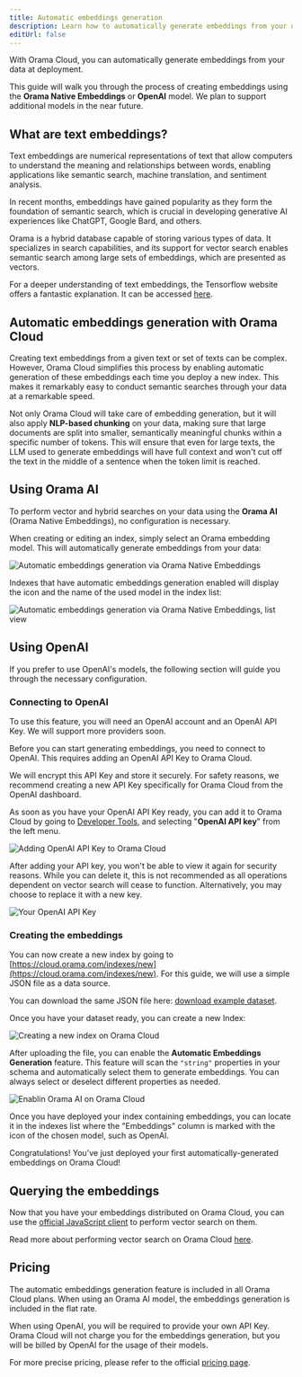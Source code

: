 ```yaml
---
title: Automatic embeddings generation
description: Learn how to automatically generate embeddings from your data at deployment.
editUrl: false
---
```


With Orama Cloud, you can automatically generate embeddings from your data at deployment.

This guide will walk you through the process of creating embeddings using the **Orama Native Embeddings** or **OpenAI** model. We plan to support additional models in the near future.

## What are text embeddings?

Text embeddings are numerical representations of text that allow computers to understand the meaning and relationships between words, enabling applications like semantic search, machine translation, and sentiment analysis.

In recent months, embeddings have gained popularity as they form the foundation of semantic search, which is crucial in developing generative AI experiences like ChatGPT, Google Bard, and others.

Orama is a hybrid database capable of storing various types of data. It specializes in search capabilities, and its support for vector search enables semantic search among large sets of embeddings, which are presented as vectors.

For a deeper understanding of text embeddings, the Tensorflow website offers a fantastic explanation. It can be accessed [here](https://www.tensorflow.org/text/guide/word_embeddings).

## Automatic embeddings generation with Orama Cloud

Creating text embeddings from a given text or set of texts can be complex. However, Orama Cloud simplifies this process by enabling automatic generation of these embeddings each time you deploy a new index. This makes it remarkably easy to conduct semantic searches through your data at a remarkable speed.

Not only Orama Cloud will take care of embedding generation, but it will also apply **NLP-based chunking** on your data, making sure that large documents are split into smaller, semantically meaningful chunks within a specific number of tokens.
This will ensure that even for large texts, the LLM used to generate embeddings will have full context and won't cut off the text in the middle of a sentence when the token limit is reached.

## Using Orama AI

To perform vector and hybrid searches on your data using the **Orama AI** (Orama Native Embeddings), no configuration is necessary.

When creating or editing an index, simply select an Orama embedding model. This will automatically generate embeddings from your data:

<img
  src='/cloud/guides/automatic-embeddings-generation/orama-native-embeddings.png'
  alt='Automatic embeddings generation via Orama Native Embeddings'
/>

Indexes that have automatic embeddings generation enabled will display the icon and the name of the used model in the index list:

<img
  src='/cloud/guides/automatic-embeddings-generation/orama-native-embeddings-label.png'
  alt='Automatic embeddings generation via Orama Native Embeddings, list view'
/>

## Using OpenAI

If you prefer to use OpenAI's models, the following section will guide you through the necessary configuration.

### Connecting to OpenAI

<Aside type="note">
To use this feature, you will need an OpenAI account and an OpenAI API Key.
We will support more providers soon.
</Aside>

Before you can start generating embeddings, you need to connect to OpenAI. This requires adding an OpenAI API Key to Orama Cloud.

We will encrypt this API Key and store it securely. For safety reasons, we recommend creating a new API Key specifically for Orama Cloud from the OpenAI dashboard.

As soon as you have your OpenAI API Key ready, you can add it to Orama Cloud by going to [Developer Tools](https://cloud.orama.com/developer-tools), and selecting "**OpenAI API key**" from the left menu.

<img
  src='/cloud/guides/automatic-embeddings-generation/automatic-embeddings-generation.png'
  alt='Adding OpenAI API Key to Orama Cloud'
/>

After adding your API key, you won't be able to view it again for security reasons. While you can delete it, this is not recommended as all operations dependent on vector search will cease to function. Alternatively, you may choose to replace it with a new key.

<img
  src='/cloud/guides/automatic-embeddings-generation/open-ai-api-key.png'
  alt='Your OpenAI API Key'
/>

### Creating the embeddings

You can now create a new index by going to [https://cloud.orama.com/indexes/new](https://cloud.orama.com/indexes/new). For this guide, we will use a simple JSON file as a data source.

You can download the same JSON file here: [download example dataset](/cloud/guides/example-datasets/games.json).

Once you have your dataset ready, you can create a new Index:

<img
  src='/cloud/guides/automatic-embeddings-generation/new-index.png'
  alt='Creating a new index on Orama Cloud'
/>

After uploading the file, you can enable the **Automatic Embeddings Generation** feature. This feature will scan the `"string"` properties in your schema and automatically select them to generate embeddings. You can always select or deselect different properties as needed.

<img
  src='/cloud/guides/automatic-embeddings-generation/enable-orama-ai.png'
  alt='Enablin Orama AI on Orama Cloud'
/>

Once you have deployed your index containing embeddings, you can locate it in the indexes list where the "Embeddings" column is marked with the icon of the chosen model, such as OpenAI.

Congratulations! You've just deployed your first automatically-generated embeddings on Orama Cloud!

## Querying the embeddings

Now that you have your embeddings distributed on Orama Cloud, you can use the [official JavaScript client](/cloud/integrating-orama-cloud/javascript-sdk) to perform vector search on them.

Read more about performing vector search on Orama Cloud [here](/cloud/performing-search/vector-search).

## Pricing

The automatic embeddings generation feature is included in all Orama Cloud plans. When using an Orama AI model, the embeddings generation is included in the flat rate.

When using OpenAI, you will be required to provide your own API Key. Orama Cloud will not charge you for the embeddings generation, but you will be billed by OpenAI for the usage of their models.

For more precise pricing, please refer to the official [pricing page](https://orama.com/pricing).
